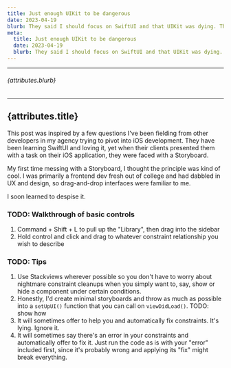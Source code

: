 ```yaml
---
title: Just enough UIKit to be dangerous
date: 2023-04-19
blurb: They said I should focus on SwiftUI and that UIKit was dying. They were wrong.
meta:
  title: Just enough UIKit to be dangerous
  date: 2023-04-19
  blurb: They said I should focus on SwiftUI and that UIKit was dying. They were wrong.
---
```


---

###### {attributes.blurb}

---

## {attributes.title}

This post was inspired by a few questions I've been fielding from other developers in my agency trying to pivot into iOS development. They have been learning SwiftUI and loving it, yet when their clients presented them with a task on their iOS application, they were faced with a Storyboard.

My first time messing with a Storyboard, I thought the principle was kind of cool. I was primarily a frontend dev fresh out of college and had dabbled in UX and design, so drag-and-drop interfaces were familiar to me.

I soon learned to despise it. 

### TODO: Walkthrough of basic controls

1. Command + Shift + L to pull up the "Library", then drag into the sidebar
2. Hold control and click and drag to whatever constraint relationship you wish to describe

### TODO: Tips

1. Use Stackviews wherever possible so you don't have to worry about nightmare constraint cleanups when you simply want to, say, show or hide a component under certain conditions.
2. Honestly, I'd create minimal storyboards and throw as much as possible into a `setUpUI()` function that you can call on `viewDidLoad()`. TODO: show how
3. It will sometimes offer to help you and automatically fix constraints. It's lying. Ignore it.
4. It will sometimes say there's an error in your constraints and automatically offer to fix it. Just run the code as is with your "error" included first, since it's probably wrong and applying its "fix" might break everything.